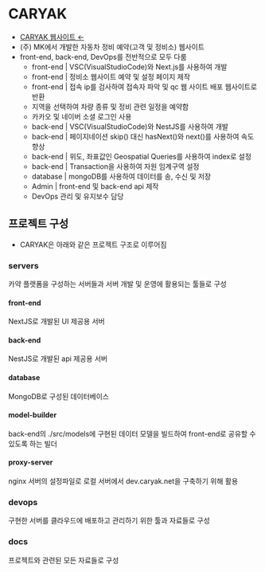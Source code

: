 
# CARYAK

- [CARYAK 웹사이트 ←](https://caryak.net/)
- (주) MK에서 개발한 자동차 정비 예약(고객 및 정비소) 웹사이트
- front-end, back-end, DevOps를 전반적으로 모두 다룸
  - front-end | VSC(VisualStudioCode)와 Next.js를 사용하여 개발
  - front-end | 정비소 웹사이트 예약 및 설정 페이지 제작
  - front-end | 접속 ip를 검사하여 접속자 파악 및 qc 웹 사이트 배포 웹사이트로 반환
  - 지역을 선택하여 차량 종류 및 정비 관련 일정을 예약함
  - 카카오 및 네이버 소셜 로그인 사용
  - back-end | VSC(VisualStudioCode)와 NestJS를 사용하여 개발
  - back-end | 페이지네이션 skip() 대신 hasNext()와 next()를 사용하여 속도 향상
  - back-end | 위도, 좌표값인 Geospatial Queries를 사용하여 index로 설정
  - back-end | Transaction을 사용하여 자원 임계구역 설정
  - database | mongoDB를 사용하여 데이터를 송, 수신 및 저장
  - Admin | front-end 및 back-end api 제작
  - DevOps 관리 및 유지보수 담당

## 프로젝트 구성

- CARYAK은 아래와 같은 프로젝트 구조로 이루어짐

<FileTree>
  <FileTree.Folder name="servers" defaultOpen>
    <FileTree.Folder name="front-end" />
    <FileTree.Folder name="back-end" />
    <FileTree.Folder name="database" />
    <FileTree.Folder name="model-builder" />
    <FileTree.Folder name="proxy-server" />
  </FileTree.Folder>
  <FileTree.Folder name="devops" defaultOpen>
    <FileTree.Folder name="nks" defaultOpen>
      <FileTree.Folder name="qc" />
      <FileTree.Folder name="caryak" />
    </FileTree.Folder>
  </FileTree.Folder>
  <FileTree.Folder name="docs" defaultOpen />
</FileTree>

### servers

카약 플랫폼을 구성하는 서버들과 서버 개발 및 운영에 활용되는 툴들로 구성

#### front-end

NextJS로 개발된 UI 제공용 서버

#### back-end

NestJS로 개발된 api 제공용 서버

#### database

MongoDB로 구성된 데이터베이스

#### model-builder

back-end의 ./src/models에 구현된 데이터 모델을 빌드하여 front-end로 공유할 수 있도록 하는 빌더

#### proxy-server

nginx 서버의 설정파일로 로컬 서버에서 dev.caryak.net을 구축하기 위해 활용

### devops

구현한 서버를 클라우드에 배포하고 관리하기 위한 툴과 자료들로 구성

### docs

프로젝트와 관련된 모든 자료들로 구성
